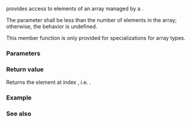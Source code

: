 {{cpp/memory/unique_ptr/title|operator[]}}
{{cpp/memory/unique_ptr/navbar}}
{{dcl begin}}
{{dcl|since=c++11|notes={{mark|constexpr since C++23}}|1=
T&amp; operator[]( std::size_t i ) const;
}}
{{dcl end}}

{{tt|operator[]}} provides access to elements of an array managed by a {{tt|unique_ptr}}.

The parameter {{c|i}} shall be less than the number of elements in the array; otherwise, the behavior is undefined.

This member function is only provided for specializations for array types.

===Parameters===
{{par begin}}
{{par|i|the index of the element to be returned}}
{{par end}} 

===Return value===
Returns the element at index {{c|i}}, i.e. {{rlpt|get|get()[i]}}.

===Example===
{{example
|code=
#include &lt;iostream&gt;
#include &lt;memory&gt;

int main() 
{
    const int size = 10; 
    std::unique_ptr&lt;int[]&gt; fact(new int[size]);

    for (int i = 0; i &lt; size; ++i)
        fact[i] = (i == 0) ? 1 : i * fact[i - 1];

    for (int i = 0; i &lt; size; ++i)
        std::cout &lt;&lt; i &lt;&lt; "! = " &lt;&lt; fact[i] &lt;&lt; '\n';
}
|output=
0! = 1
1! = 1
2! = 2
3! = 6
4! = 24
5! = 120
6! = 720
7! = 5040
8! = 40320
9! = 362880
}}

===See also===
{{dsc begin}}
{{dsc inc|cpp/memory/unique_ptr/dsc get}}
{{dsc end}}

{{langlinks|de|es|fr|it|ja|pt|ru|zh}}
